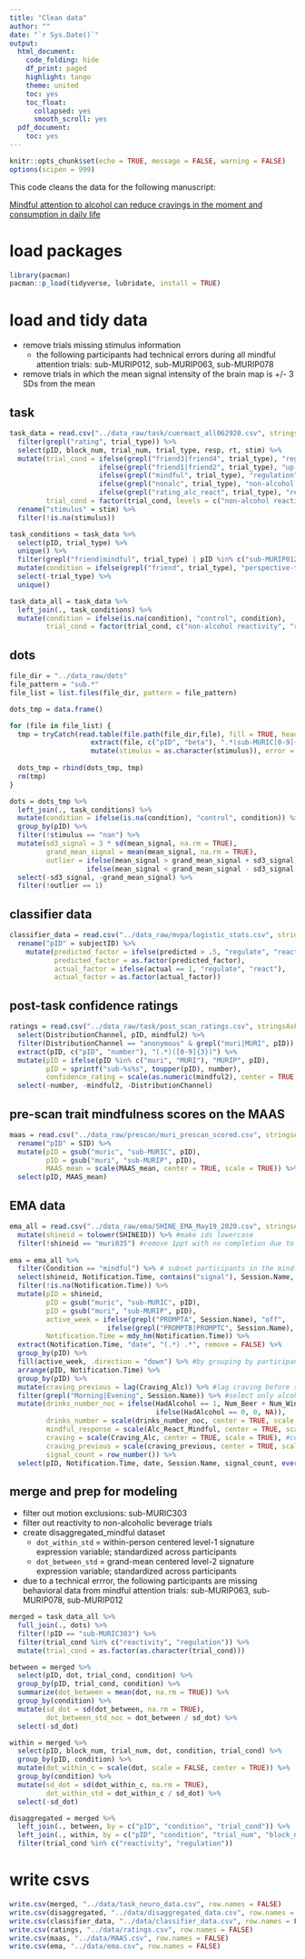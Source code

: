 ```yaml
---
title: "Clean data"
author: ""
date: "`r Sys.Date()`"
output:
  html_document:
    code_folding: hide
    df_print: paged
    highlight: tango
    theme: united
    toc: yes
    toc_float:
      collapsed: yes
      smooth_scroll: yes
  pdf_document:
    toc: yes
---
```


```r
knitr::opts_chunk$set(echo = TRUE, message = FALSE, warning = FALSE)
options(scipen = 999)
```

This code cleans the data for the following manuscript:

[Mindful attention to alcohol can reduce cravings in the moment and consumption in daily life]()

# load packages
```r
library(pacman)
pacman::p_load(tidyverse, lubridate, install = TRUE)
```

# load and tidy data {.tabset}
* remove trials missing stimulus information
  * the following participants had technical errors during all mindful attention trials: sub-MURIP012, sub-MURIP063, sub-MURIP078
* remove trials in which the mean signal intensity of the brain map is +/- 3 SDs from the mean

## task
```r
task_data = read.csv("../data_raw/task/cuereact_all062920.csv", stringsAsFactors = FALSE) %>%
  filter(grepl("rating", trial_type)) %>%
  select(pID, block_num, trial_num, trial_type, resp, rt, stim) %>%
  mutate(trial_cond = ifelse(grepl("friend3|friend4", trial_type), "regulation",
                      ifelse(grepl("friend1|friend2", trial_type), "up-regulation",
                      ifelse(grepl("mindful", trial_type), "regulation",
                      ifelse(grepl("nonalc", trial_type), "non-alcohol reactivity",
                      ifelse(grepl("rating_alc_react", trial_type), "reactivity", NA))))),
         trial_cond = factor(trial_cond, levels = c("non-alcohol reactivity", "reactivity", "regulation", "up-regulation"))) %>%
  rename("stimulus" = stim) %>%
  filter(!is.na(stimulus))

task_conditions = task_data %>%
  select(pID, trial_type) %>%
  unique() %>%
  filter(grepl("friend|mindful", trial_type) | pID %in% c("sub-MURIP012", "sub-MURIP063", "sub-MURIP078")) %>%
  mutate(condition = ifelse(grepl("friend", trial_type), "perspective-taking", "mindful attention")) %>%
  select(-trial_type) %>%
  unique()

task_data_all = task_data %>%
  left_join(., task_conditions) %>%
  mutate(condition = ifelse(is.na(condition), "control", condition),
         trial_cond = factor(trial_cond, c("non-alcohol reactivity", "reactivity", "regulation", "up-regulation")))
```

## dots
```r
file_dir = "../data_raw/dots"
file_pattern = "sub.*"
file_list = list.files(file_dir, pattern = file_pattern)

dots_tmp = data.frame()

for (file in file_list) {
  tmp = tryCatch(read.table(file.path(file_dir,file), fill = TRUE, header = TRUE, sep = ",") %>%
                    extract(file, c("pID", "beta"), ".*(sub-MURIC[0-9]{3}|sub-MURIP[0-9]{3})/(beta_[0-9]{4}).nii") %>%
                    mutate(stimulus = as.character(stimulus)), error = function(e) message(file))
  
  dots_tmp = rbind(dots_tmp, tmp)
  rm(tmp)
}

dots = dots_tmp %>%
  left_join(., task_conditions) %>%
  mutate(condition = ifelse(is.na(condition), "control", condition)) %>%                                              
  group_by(pID) %>%
  filter(!stimulus == "nan") %>%
  mutate(sd3_signal = 3 * sd(mean_signal, na.rm = TRUE),
         grand_mean_signal = mean(mean_signal, na.rm = TRUE),
         outlier = ifelse(mean_signal > grand_mean_signal + sd3_signal, 1,
                   ifelse(mean_signal < grand_mean_signal - sd3_signal, 1, 0))) %>%
  select(-sd3_signal, -grand_mean_signal) %>%
  filter(!outlier == 1)
```

## classifier data
```r
classifier_data = read.csv("../data_raw/mvpa/logistic_stats.csv", stringsAsFactors = FALSE) %>%
  rename("pID" = subjectID) %>%
    mutate(predicted_factor = ifelse(predicted > .5, "regulate", "react"),
           predicted_factor = as.factor(predicted_factor),
           actual_factor = ifelse(actual == 1, "regulate", "react"),
           actual_factor = as.factor(actual_factor))
```

## post-task confidence ratings
```r
ratings = read.csv("../data_raw/task/post_scan_ratings.csv", stringsAsFactors = FALSE) %>%
  select(DistributionChannel, pID, mindful2) %>%
  filter(DistributionChannel == "anonymous" & grepl("muri|MURI", pID)) %>%
  extract(pID, c("pID", "number"), "(.*)([0-9]{3})") %>%
  mutate(pID = ifelse(pID %in% c("muri", "MURI"), "MURIP", pID),
         pID = sprintf("sub-%s%s", toupper(pID), number),
         confidence_rating = scale(as.numeric(mindful2), center = TRUE, scale = TRUE)) %>%
  select(-number, -mindful2, -DistributionChannel)
```

## pre-scan trait mindfulness scores on the MAAS
```r
maas = read.csv("../data_raw/prescan/muri_prescan_scored.csv", stringsAsFactors = FALSE) %>%
  rename("pID" = SID) %>%
  mutate(pID = gsub("muric", "sub-MURIC", pID),
         pID = gsub("muri", "sub-MURIP", pID),
         MAAS_mean = scale(MAAS_mean, center = TRUE, scale = TRUE)) %>%
  select(pID, MAAS_mean)
```

## EMA data
```r
ema_all = read.csv("../data_raw/ema/SHINE_EMA_May19_2020.csv", stringsAsFactors = FALSE) %>%
  mutate(shineid = tolower(SHINEID)) %>% #make ids lowercase 
  filter(!shineid == "muri035") #remove 1ppt with no completion due to technical app difficulties 
  
ema = ema_all %>%
  filter(Condition == "mindful") %>% # subset participants in the mindfulness condition
  select(shineid, Notification.Time, contains("signal"), Session.Name, HadAlcohol, contains("Num_"), contains("Craving"), Alc_React_Mindful, -Num_Caffeine, -Num_Water) %>%
  filter(!is.na(Notification.Time)) %>%
  mutate(pID = shineid,
         pID = gsub("muric", "sub-MURIC", pID),
         pID = gsub("muri", "sub-MURIP", pID),
         active_week = ifelse(grepl("PROMPTA", Session.Name), "off",
                        ifelse(grepl("PROMPTB|PROMPTC", Session.Name), "on", NA)),
         Notification.Time = mdy_hm(Notification.Time)) %>% 
  extract(Notification.Time, "date", "(.*) .*", remove = FALSE) %>%
  group_by(pID) %>%
  fill(active_week, .direction = "down") %>% #by grouping by participant and filling down, this removes the first morning reports and codes the first morning of switch (e.g., off --> on) as the previous condition because they alcohol report (and lagged craving) are from the previous night
  arrange(pID, Notification.Time) %>%
  group_by(pID) %>%
  mutate(craving_previous = lag(Craving_Alc)) %>% #lag craving before selecting signals with alcohol prompts 
  filter(grepl("Morning|Evening", Session.Name)) %>% #select only alcohol prompts
  mutate(drinks_number_noc = ifelse(HadAlcohol == 1, Num_Beer + Num_Wine + Num_Liquor, #sum drinks if HadAlcohol = 1
                                    ifelse(HadAlcohol == 0, 0, NA)),
         drinks_number = scale(drinks_number_noc, center = TRUE, scale = FALSE), #center within-person but don't scale to keep interpretable unites
         mindful_response = scale(Alc_React_Mindful, center = TRUE, scale = TRUE), #center and scale within-person
         craving = scale(Craving_Alc, center = TRUE, scale = TRUE), #center and scale within-person
         craving_previous = scale(craving_previous, center = TRUE, scale = TRUE), #center and scale within-person
         signal_count = row_number()) %>% 
  select(pID, Notification.Time, date, Session.Name, signal_count, everything(), -shineid)
```

## merge and prep for modeling
* filter out motion exclusions: sub-MURIC303
* filter out reactivity to non-alcoholic beverage trials
* create disaggregated_mindful dataset
  * `dot_within_std` = within-person centered level-1 signature expression variable; standardized across participants
  * `dot_between_std` = grand-mean centered level-2 signature expression variable; standardized across participants
* due to a technical errror, the following participants are missing behavioral data from mindful attention trials: sub-MURIP063, sub-MURIP078, sub-MURIP012

```r
merged = task_data_all %>%
  full_join(., dots) %>%
  filter(!pID == "sub-MURIC303") %>%
  filter(trial_cond %in% c("reactivity", "regulation")) %>%
  mutate(trial_cond = as.factor(as.character(trial_cond)))

between = merged %>%
  select(pID, dot, trial_cond, condition) %>%
  group_by(pID, trial_cond, condition) %>%
  summarize(dot_between = mean(dot, na.rm = TRUE)) %>%
  group_by(condition) %>%
  mutate(sd_dot = sd(dot_between, na.rm = TRUE),
         dot_between_std_noc = dot_between / sd_dot) %>%
  select(-sd_dot)

within = merged %>%
  select(pID, block_num, trial_num, dot, condition, trial_cond) %>%
  group_by(pID, condition) %>%
  mutate(dot_within_c = scale(dot, scale = FALSE, center = TRUE)) %>%
  group_by(condition) %>%
  mutate(sd_dot = sd(dot_within_c, na.rm = TRUE),
         dot_within_std = dot_within_c / sd_dot) %>%
  select(-sd_dot)

disaggregated = merged %>%
  left_join(., between, by = c("pID", "condition", "trial_cond")) %>%
  left_join(., within, by = c("pID", "condition", "trial_num", "block_num", "trial_cond", "dot")) %>%
  filter(trial_cond %in% c("reactivity", "regulation"))
```

# write csvs 
```r
write.csv(merged, "../data/task_neuro_data.csv", row.names = FALSE)
write.csv(disaggregated, "../data/disaggregated_data.csv", row.names = FALSE)
write.csv(classifier_data, "../data/classifier_data.csv", row.names = FALSE)
write.csv(ratings, "../data/ratings.csv", row.names = FALSE)
write.csv(maas, "../data/MAAS.csv", row.names = FALSE)
write.csv(ema, "../data/ema.csv", row.names = FALSE)
```

